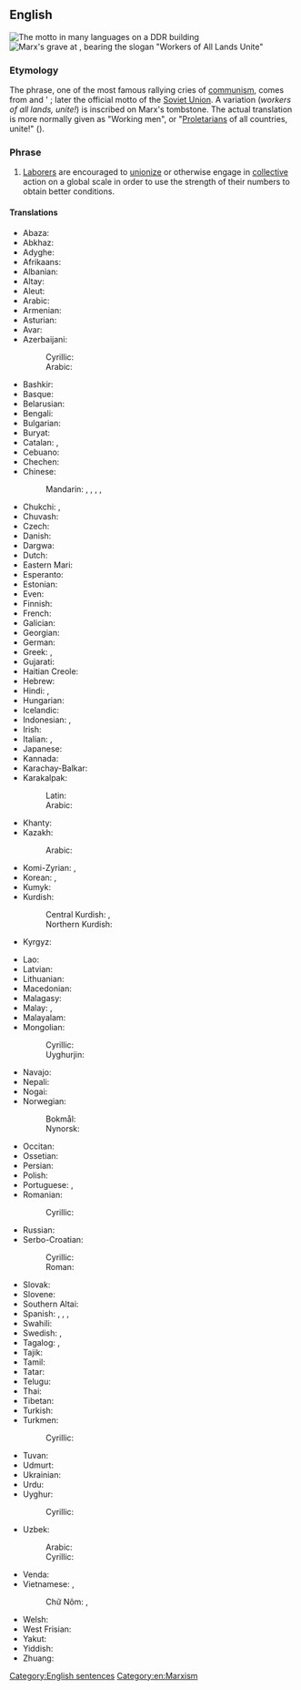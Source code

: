 ==English==
{{wikipedia|Workers of the world, unite!}}
[[Image:Proletаrier aller Länder, vereinigt euch!" in Chemnitz... 7d origWI.jpg|thumb|The motto in many languages on a DDR building]]
[[Image:KarlMarx_Tomb.JPG|thumb|Marx's grave at {{w|Highgate Cemetery}}, bearing the slogan "Workers of All Lands Unite"]]
{{rfc|en|massive import of unreferenced translations}}

===Etymology===
The phrase, one of the most famous rallying cries of [[communism]], comes from {{w|Karl Marx}} and {{w|Friedrich Engels}}' ''{{w|The Communist Manifesto}}''; later the official motto of the [[Soviet Union]]. A variation (''workers of all lands, unite!'') is inscribed on Marx's tombstone. The actual translation is more normally given as "Working men", or "[[proletarian|Proletarian]]s of all countries, unite!" (''{{lang|de|Proletarier aller Länder, vereinigt euch!}}'').

===Phrase===
{{en-phrase|head=[[worker]]s [[of]] [[the]] [[world]], [[unite]]}}

# [[laborer|Laborer]]s are encouraged to [[unionize]] or otherwise engage in [[collective]] action on a global scale in order to use the strength of their numbers to obtain better conditions.

====Translations====
{{trans-top|workers of the world, unite}}
* Abaza: {{t|abq|уынасып йазхӀарагӀатӀ, агӀвычӀвгӀвыс}}
* Abkhaz: {{t|ab|апролетарцәа атәылақәа зегьы рҿы иҟоу, шәҽеидышәкыл}}
* Adyghe: {{t|ady|хегъэгу пстэуми япролетариехэр, зы шъухъу}}
* Afrikaans: {{t|af|werknemers van die wêreld, verenig}}
* Albanian: {{t|sq|proletarë të të gjitha vendeve, bashkohuni}}
* Altay: {{t|alt|бастыра ороондордыҥ пролетарийлери, бириккилеіер}}
* Aleut: {{t|ale|ahas tanam huzunis, tыcix agit atxicix}}
* Arabic: {{t|ar|يَا عُمَّالَ ٱلْعَالَمِ ٱتَّحِدُوا}}
* Armenian: {{t|hy|պրոլետարներ բոլոր երկրների, միացե՛ք}}
* Asturian: {{t|ast|trabayadores de tolos países, xuníivos}}
* Avar: {{t|av|киналго улкабазул пролетарал, цолъе нуж}}
* Azerbaijani: {{t|az|bütün ölkələrin proletarları, birləşin}}
*: Cyrillic: {{t|az|бүтүн өлкәләрин пролетарлары, бирләшин}}
*: Arabic: {{t|az|بوتون اؤلکه‌لرین پرولئتارلاری، بیرلشین}}
* Bashkir: {{t|ba|бөтә илдәрҙең пролетарийҙәре, берләшегеҙ}}
* Basque: {{t|eu|herrialde guztietako proletarioak, elkar zaitezte}}
* Belarusian: {{t|be|пралета́рыі ўсіх краі́н, ядна́йцеся}}
* Bengali: {{t|bn|দুনিয়ার মজদুর এক হও}}
* Bulgarian: {{t|bg|пролета́рии от вси́чки стра́ни, съединя́вайте се}}
* Buryat: {{t|bua|бүхы оронуудай пролетаринар, нэгэдэгты}}
* Catalan: {{t|ca|proletaris de tots els països, uniu-vos}}, {{t|ca|proletaris de tot el món, uniu-vos}}
* Cebuano: {{t|ceb|mga trabahador sa mundo, paghiusa}}
* Chechen: {{t|ce|массо а мехкийн пролетареш, цхьанакхета}}
* Chinese:
*: Mandarin: {{t+|cmn|全世界無產者，聯合起來}}, {{t+|cmn|全世界无产者，联合起来|tr=quánshìjiè wúchǎnzhě liánhé qǐlái}}, {{t|cmn|全方貧工之聯合}}, {{t|cmn|萬國勞動者團結起來呵}}, {{t|cmn|全世界無產階級和被壓迫的民族聯合起來}}
* Chukchi: {{t|ckt|пролетариатторэ гэмгэнутэкин, ӄумэкэтгытык|tr=proletarьjttore gemgenutekin, qumeketjitьk}}, {{t|ckt|proletarьjte gemoge-nutek, qumeketjitьk}}
* Chuvash: {{t|cv|пӗтӗм тӗнчери пролетарисем, пӗрлешӗр}}
* Czech: {{t|cs|proletáři všech zemí, spojte se}}
* Danish: {{t|da|proletarer i alle lande, foren jer}}
* Dargwa: {{t|dar|лерилра улкнала пролетарийти, цадиирая}}
* Dutch: {{t|nl|proletariërs aller landen, verenigt U}}
* Eastern Mari: {{t|chm|чыла элласе пролетарий-влак ушныза}}
* Esperanto: {{t|eo|proletoj de ĉiuj landoj, unuiĝu}}
* Estonian: {{t|et|kõigi maade proletaarlased, ühinege}}
* Even: {{t|eve|дегрил геладук нунминдук ивалдалла}}
* Finnish: {{t|fi|kaikkien maiden proletaarit, liittykää yhteen}}
* French: {{t|fr|prolétaires de tous les pays, unissez-vous}}
* Galician: {{t|gl|traballadores do mundo, unídevos}}
* Georgian: {{t|ka|პროლეტარებო ყველა ქვეყნისა, შეერთდით}}
* German: {{t|de|Proletarier aller Länder, vereinigt euch}}
* Greek: {{t|el|προλετάριοι όλου του κόσμου, ενωθείτε}}, {{t|el|προλετάριοι όλων των χωρών, ενωθείτε}}
* Gujarati: {{t|gu|બધા દેશોમાં કામદાર, સંગઠિત}}
* Haitian Creole: {{t|ht|travayè nan tout peyi, ini}}
* Hebrew: {{t|he|פועלי כל העולם התאחדו|tr=po'aléi kol ha'olám, hit'aḥédu}}
* Hindi: {{t|hi|विश्व के कार्यकर्ताओं एकजुट हो जाओ}}, {{t|hi|दुनिया के मज़दूरो एक हो जाओ}}
* Hungarian: {{t|hu|világ proletárjai, egyesüljetek}}
* Icelandic: {{t|is|öreigar allra landa, sameinist}}
* Indonesian: {{t|id|kaum buruh sedunia, bersatulah}}, {{t|id|kaum proletar dari semua negara, bersatu}}
* Irish: {{t|ga|a oibrithe an domhain, aontaigí}}
* Italian: {{t|it|lavoratori di tutto il mondo, unitevi}}, {{t|it|proletari di tutti i paesi, unitevi}}
* Japanese: {{t|ja|万国の労働者よ、団結せよ|tr=bankoku no rōdōsha yo, danketsu seyo}}
* Kannada: {{t|kn|ಎಲ್ಲಾ ದೇಶಗಳ ಸಹೋದ್ಯೋಗಿಗಳು, ಯುನೈಟ್}}
* Karachay-Balkar: {{t|krc|бютеу дунияны пролетарлары, бирлешигиз}}
* Karakalpak: {{t|kaa|барлык еллердин пролетарлары, бирлесиниз}}
*: Latin: {{t|kaa|barlık ellerdin proletarları, birlesiniz}}
*: Arabic: {{t|kaa|ءبۇتين دۇنىيە مەينەتكەشىلەرى بىرسىڭلەر}}
* Khanty: {{t|kca|иса мувыт пролетариатыт, пилтысяты}}
* Kazakh: {{t|kk|барлық елдердің пролетарлары, бірігіңдер}}
*: Arabic: {{t|kk|جەرءجۇزىنىڭ ەڭبەكشىلرى، بىرىگىڭدەر}}
* Komi-Zyrian: {{t|kpv|став мувывса пролетарийяс, отувтчой}}, {{t|kpv|мувыв коԋӧрјас, ӧтувтчӧј}}
* Korean: {{t|ko|만국(萬國)의 노동자(勞動者)여, 단결(團結)하라}} {{q|South Korea}}, {{t|ko|만국(萬國)의 로동자(勞動者)여, 단결(團結)하라}} {{q|North Korea}}
* Kumyk: {{t|kum|бары да уьлкелени пролетарлары, бирлешигиз}}
* Kurdish:
*: Central Kurdish: {{t|ckb|کرێکارانی دنیا یەکگرن}}, {{t|ckb|کارکەرەیل گشت وڵاتەیل، یەکەوبگرن}}
*: Northern Kurdish: {{t|kmr|karkerên cîhanê hevgirin}}
* Kyrgyz: {{t|ky|бардык өлкөлөрдүн пролетарлары, бириккиле}}
{{trans-mid}}
* Lao: {{t|lo|ຊົນຊັ້ນກຳມະຊີບທົ່ວໂລກ ຈົ່ງສາມັກຄີກັນ}}
* Latvian: {{t|lv|visu zemju proletārieši, savienojieties}}
* Lithuanian: {{t|lt|visų šalių proletarai, vienykitės}}
* Macedonian: {{t|mk|пролете́ри од си́те зе́мји, обеди́нете се}}
* Malagasy: {{t|mg|mpiasa eran'izao tontolo izao, mampiray}}
* Malay: {{t|ms|kaum buruh semua negeri, bersatulah}}, {{t|ms|para pekerja di seluruh dunia, bersatu}}
* Malayalam: {{t|ml|സര്‍വ രാജ്യ തൊഴിലാളികളെ സംഘടിക്കുവിന്‍}}
* Mongolian:
*: Cyrillic: {{t|mn|орон бүрийн пролетари нар нэгдэгтүн}}
*: Uyghurjin: {{t|mn|ᠢᠷᠣᠨ ᠪᠦᠷᠢᠢᠨ ᠫᠷᠣᠯᠶᠡᠳᠠᠢ ᠨᠠᠯ ᠨᠡᠭᠳᠡᠭᠳᠦᠨ}}
* Navajo: {{t|nv|Nihookáá'gi, nideilnishígíí áłhidííkáh}}
* Nepali: {{t|ne|हामी सबै मिलेर आमुल परिवर्तन ल्याऔ}}
* Nogai: {{t|nog|баьри кыраллардынъ пролетарпары, бирлесинъиз}}
* Norwegian:
*: Bokmål: {{t|nb|arbeidere i alle land, foren dere}}
*: Nynorsk: {{t|nn|arbeidarar i alle land, samein dykk}}
* Occitan: {{t|oc|proletaris de totes los païses, unissètz-vos}}
* Ossetian: {{t|os|ӕппӕт бӕстӕты пролетартӕ, баиу ут}}
* Persian: {{t|fa|کارگران جهان متحد شوید|tr=kârgarân-e jahân mottahed šavid}}
* Polish: {{t|pl|proletariusze wszystkich krajów, łączcie się}}
* Portuguese: {{t|pt|trabalhadores do mundo, uni-vos}}, {{t|pt|proletários de todos os países, uni-vos}}
* Romanian: {{t|ro|proletari din toate țările, uniți-vă}}
*: Cyrillic: {{t|ro|пролетарь дин тоате цэриле, уници-вэ}}
* Russian: {{t+|ru|пролета́рии всех стран, соединя́йтесь}}
* Serbo-Croatian:
*: Cyrillic: {{t|sh|пролетери свих земаља, уједините се}}
*: Roman: {{t|sh|proleteri svih zemalja, ujedinite se}}
* Slovak: {{t|sk|proletári všetkých krajín, spojte sa}}
* Slovene: {{t|sl|proletarci vseh dežel, združite se}}
* Southern Altai: {{t|alt|бардык ӧлкӧлордӱн пролетарлары, бириккиле}}
* Spanish: {{qualifier|Spain}} {{t|es|trabajadores del mundo, uníos}}, {{qualifier|Spain}} {{t|es|proletarios de todos los países, uníos}}, {{qualifier|Latin America}} {{t|es|trabajadores del mundo, únanse}}, {{qualifier|Latin America}} {{t|es|proletarios de todos los países, únanse}}
* Swahili: {{t|sw|wafanyakazi wa dunia, ungana}}
* Swedish: {{t|sv|proletärer i alla länder, förena er}}, {{t|sv|proletärer i alla länder, förena eder}}
* Tagalog: {{t|tl|mga manggagawa ng daigdig, magkaisa}}, {{t|tl|proletaryado ng lahat ng mga bansa, magkaisa}}
* Tajik: {{t|tg|пролетарҳои ҳамаи мамлакатҳо, як шавед}}
* Tamil: {{t|ta|அனைத்து நாடுகளின் தொழிலாளர்கள், இணைக்க}}
* Tatar: {{t|tt|барлык илләрнең пролетарийлары, берләшегез}}
* Telugu: {{t|te|అన్ని దేశాల వర్కర్స్, ఐక్యం}}
* Thai: {{t|th|[[ชนชั้น]][[กรรมาชีพ]][[ทั่ว]][[โลก]] [[จง]][[สามัคคี]][[กัน]]|tr=chon-chán gam-maa-chîip tûua lôok jong sǎa-mák-kii gan}}
* Tibetan: {{t|bo|འཛམ་གླིང་ཡོངས་ཀྱི་འབྱོར་མེད་པ་རྣམས་མཉམ་འབྲེལ་གྱིས་ཤིག་}}
* Turkish: {{t|tr|bütün ülkelerin işçileri, birleşin}}
* Turkmen: {{t|tk|ähli ýurtlaryň proletarlary, birleşiň}}
*: Cyrillic: {{t|tk|әхли юртларың пролетарлары, бирлешиң}}
* Tuvan: {{t|tyv|бүгү чурттарның пролетарийлери, каттыжыңар}}
* Udmurt: {{t|udm|вань странаосысь пролетарийёс, огазеяське}}
* Ukrainian: {{t|uk|пролета́рі всіх краї́н, єдна́йтеся}}
* Urdu: {{t|ur|دنیا کے مزدوروں ایک ہو جائے}}
* Uyghur: {{t|ug|پۈتۈن دۇنيا پىرولېتارلىرى، بىرلىشىڭلار}}
*: Cyrillic: {{t|ug|барлиқ əллəр пролетарлири, бирлишиңлар}}
* Uzbek: {{t|uz|butun dunyo proletarlari, birlashingiz}}
*: Arabic: {{t|uz|بۇتۇن دۇنيا پروليتارلارى، برلەشيڭز}}
*: Cyrillic: {{t|uz|бутун дунё пролетарлари, бирлашингиз}}
* Venda: {{t|ve|vhashumi vha mashango othe, tanganani}}
* Vietnamese: {{t|vi|vô sản toàn thế giới, liên hiệp lại}}, {{t|vi|vô sản các nước, đoàn kết lại}}
*: Chữ Nôm: {{t|vi|無産全世界, 聯協徠!}}, {{t|vi|無産各𫭔, 團結徠!}}
* Welsh: {{t|cy|gweithwyr y byd, unwch}}
* West Frisian: {{t|fy|arbeiders fan alle lannen, ferien}}
* Yakut: {{t|sah|бары дойдулар пролетарийдара, холбоһуҥ}}
* Yiddish: {{t|yi|פּראָלעטאַריער פֿון אַלע לענדער, פֿאַראייניקט זיך}}
* Zhuang: {{t|za|gyoengq bouxfouzcanj daengx seiqgyaiq, lienzhab hwnjdaeuj}}
{{trans-bottom}}

[[Category:English sentences]]
[[Category:en:Marxism]]